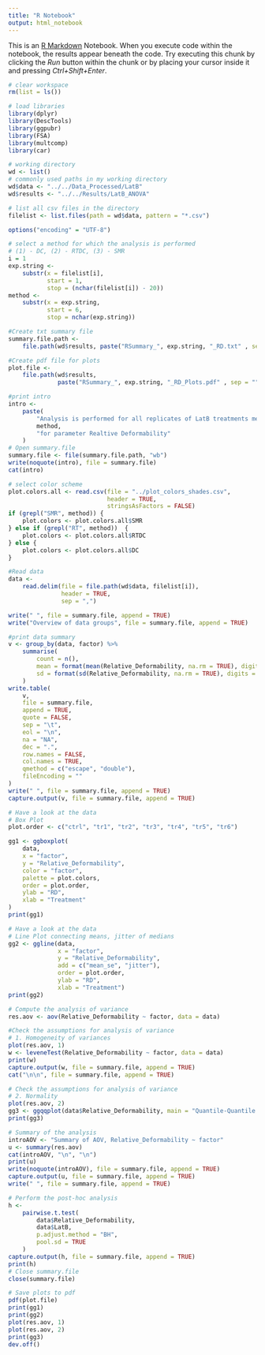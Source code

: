 ---
title: "R Notebook"
output: html_notebook
---

This is an [R Markdown](http://rmarkdown.rstudio.com) Notebook. When you execute code within the notebook, the results appear beneath the code.
Try executing this chunk by clicking the *Run* button within the chunk or by placing your cursor inside it and pressing *Ctrl+Shift+Enter*.

```{r}
# clear workspace
rm(list = ls())

# load libraries
library(dplyr)
library(DescTools)
library(ggpubr)
library(FSA)
library(multcomp)
library(car)

# working directory
wd <- list()
# commonly used paths in my working directory
wd$data <- "../../Data_Processed/LatB"
wd$results <- "../../Results/LatB_ANOVA"

# list all csv files in the directory
filelist <- list.files(path = wd$data, pattern = "*.csv")

options("encoding" = "UTF-8")
```

```{r}
# select a method for which the analysis is performed
# (1) - DC, (2) - RTDC, (3) - SMR
i = 1
exp.string <-
    substr(x = filelist[i],
           start = 1,
           stop = (nchar(filelist[i]) - 20))
method <-
    substr(x = exp.string,
           start = 6,
           stop = nchar(exp.string))

#Create txt summary file
summary.file.path <-
    file.path(wd$results, paste("RSummary_", exp.string, "_RD.txt" , sep = ""))

#Create pdf file for plots
plot.file <-
    file.path(wd$results,
              paste("RSummary_", exp.string, "_RD_Plots.pdf" , sep = ""))

#print intro
intro <-
    paste(
        "Analysis is performed for all replicates of LatB treatments measured with",
        method,
        "for parameter Realtive Deformability"
    )
# Open summary.file
summary.file <- file(summary.file.path, "wb")
write(noquote(intro), file = summary.file)
cat(intro)

# select color scheme
plot.colors.all <- read.csv(file = "../plot_colors_shades.csv",
                            header = TRUE,
                            stringsAsFactors = FALSE)
if (grepl("SMR", method)) {
    plot.colors <- plot.colors.all$SMR
} else if (grepl("RT", method))  {
    plot.colors <- plot.colors.all$RTDC
} else {
    plot.colors <- plot.colors.all$DC
}
```

```{r}
#Read data
data <-
    read.delim(file = file.path(wd$data, filelist[i]),
               header = TRUE,
               sep = ",")

write(" ", file = summary.file, append = TRUE)
write("Overview of data groups", file = summary.file, append = TRUE)

#print data summary
v <- group_by(data, factor) %>%
    summarise(
        count = n(),
        mean = format(mean(Relative_Deformability, na.rm = TRUE), digits = 5),
        sd = format(sd(Relative_Deformability, na.rm = TRUE), digits = 3)
    )
write.table(
    v,
    file = summary.file,
    append = TRUE,
    quote = FALSE,
    sep = "\t",
    eol = "\n",
    na = "NA",
    dec = ".",
    row.names = FALSE,
    col.names = TRUE,
    qmethod = c("escape", "double"),
    fileEncoding = ""
)
write(" ", file = summary.file, append = TRUE)
capture.output(v, file = summary.file, append = TRUE)
```


```{r}
# Have a look at the data
# Box Plot
plot.order <- c("ctrl", "tr1", "tr2", "tr3", "tr4", "tr5", "tr6")

gg1 <- ggboxplot(
    data,
    x = "factor",
    y = "Relative_Deformability",
    color = "factor",
    palette = plot.colors,
    order = plot.order,
    ylab = "RD",
    xlab = "Treatment"
)
print(gg1)
```

```{r}
# Have a look at the data
# Line Plot connecting means, jitter of medians
gg2 <- ggline(data,
              x = "factor",
              y = "Relative_Deformability",
              add = c("mean_se", "jitter"),
              order = plot.order,
              ylab = "RD",
              xlab = "Treatment")
print(gg2)
```

```{r}
# Compute the analysis of variance
res.aov <- aov(Relative_Deformability ~ factor, data = data)

#Check the assumptions for analysis of variance
# 1. Homogeneity of variances
plot(res.aov, 1)
w <- leveneTest(Relative_Deformability ~ factor, data = data)
print(w)
capture.output(w, file = summary.file, append = TRUE)
cat("\n\n", file = summary.file, append = TRUE)
```

```{r}
# Check the assumptions for analysis of variance
# 2. Normality
plot(res.aov, 2)
gg3 <- ggqqplot(data$Relative_Deformability, main = "Quantile-Quantile Plot, ggqqplot")
print(gg3)
```

```{r}
# Summary of the analysis
introAOV <- "Summary of AOV, Relative_Deformability ~ factor"
u <- summary(res.aov)
cat(introAOV, "\n", "\n")
print(u)
write(noquote(introAOV), file = summary.file, append = TRUE)
capture.output(u, file = summary.file, append = TRUE)
write(" ", file = summary.file, append = TRUE)
```

```{r}
# Perform the post-hoc analysis
h <-
    pairwise.t.test(
        data$Relative_Deformability,
        data$LatB,
        p.adjust.method = "BH",
        pool.sd = TRUE
    )
capture.output(h, file = summary.file, append = TRUE)
print(h)
# Close summary.file
close(summary.file)
```

```{r}
# Save plots to pdf
pdf(plot.file)
print(gg1)
print(gg2)
plot(res.aov, 1)
plot(res.aov, 2)
print(gg3)
dev.off()
```
